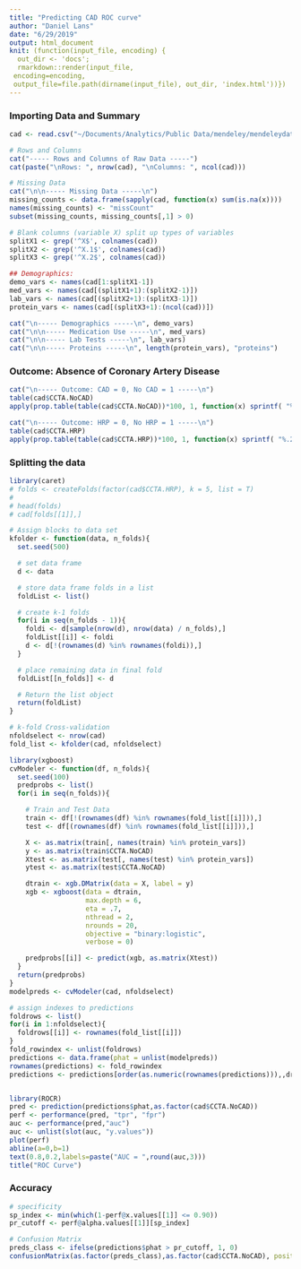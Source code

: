 ```yaml
---
title: "Predicting CAD ROC curve"
author: "Daniel Lans"
date: "6/29/2019"
output: html_document
knit: (function(input_file, encoding) {
  out_dir <- 'docs';
  rmarkdown::render(input_file,
 encoding=encoding,
 output_file=file.path(dirname(input_file), out_dir, 'index.html'))})
---
```


### Importing Data and Summary
```r
cad <- read.csv("~/Documents/Analytics/Public Data/mendeley/mendeleydata.csv", header=T)

# Rows and Columns
cat("----- Rows and Columns of Raw Data -----")
cat(paste("\nRows: ", nrow(cad), "\nColumns: ", ncol(cad)))

# Missing Data
cat("\n\n----- Missing Data -----\n")
missing_counts <- data.frame(sapply(cad, function(x) sum(is.na(x))))
names(missing_counts) <- "missCount"
subset(missing_counts, missing_counts[,1] > 0)

# Blank columns (variable X) split up types of variables
splitX1 <- grep('^X$', colnames(cad))
splitX2 <- grep('^X.1$', colnames(cad))
splitX3 <- grep('^X.2$', colnames(cad))

## Demographics:
demo_vars <- names(cad[1:splitX1-1])
med_vars <- names(cad[(splitX1+1):(splitX2-1)])
lab_vars <- names(cad[(splitX2+1):(splitX3-1)])
protein_vars <- names(cad[(splitX3+1):(ncol(cad))])

cat("\n----- Demographics -----\n", demo_vars)
cat("\n\n----- Medication Use -----\n", med_vars)
cat("\n\n----- Lab Tests -----\n", lab_vars)
cat("\n\n----- Proteins -----\n", length(protein_vars), "proteins")

```

### Outcome: Absence of Coronary Artery Disease
```r
cat("\n----- Outcome: CAD = 0, No CAD = 1 -----\n")
table(cad$CCTA.NoCAD)
apply(prop.table(table(cad$CCTA.NoCAD))*100, 1, function(x) sprintf( "%.2f%%", x))

cat("\n----- Outcome: HRP = 0, No HRP = 1 -----\n")
table(cad$CCTA.HRP)
apply(prop.table(table(cad$CCTA.HRP))*100, 1, function(x) sprintf( "%.2f%%", x))
```


### Splitting the data
```r
library(caret)
# folds <- createFolds(factor(cad$CCTA.HRP), k = 5, list = T)
#
# head(folds)
# cad[folds[[1]],]

# Assign blocks to data set
kfolder <- function(data, n_folds){
  set.seed(500)

  # set data frame
  d <- data

  # store data frame folds in a list
  foldList <- list()

  # create k-1 folds
  for(i in seq(n_folds - 1)){
    foldi <- d[sample(nrow(d), nrow(data) / n_folds),]
    foldList[[i]] <- foldi
    d <- d[!(rownames(d) %in% rownames(foldi)),]
  }

  # place remaining data in final fold
  foldList[[n_folds]] <- d

  # Return the list object
  return(foldList)
}

# k-fold Cross-validation
nfoldselect <- nrow(cad)
fold_list <- kfolder(cad, nfoldselect)

```

```r
library(xgboost)
cvModeler <- function(df, n_folds){
  set.seed(100)
  predprobs <- list()
  for(i in seq(n_folds)){

    # Train and Test Data
    train <- df[!(rownames(df) %in% rownames(fold_list[[i]])),]
    test <- df[(rownames(df) %in% rownames(fold_list[[i]])),]

    X <- as.matrix(train[, names(train) %in% protein_vars])
    y <- as.matrix(train$CCTA.NoCAD)
    Xtest <- as.matrix(test[, names(test) %in% protein_vars])
    ytest <- as.matrix(test$CCTA.NoCAD)

    dtrain <- xgb.DMatrix(data = X, label = y)
    xgb <- xgboost(data = dtrain,
                   max.depth = 6,
                   eta = .7,
                   nthread = 2,
                   nrounds = 20,
                   objective = "binary:logistic",
                   verbose = 0)

    predprobs[[i]] <- predict(xgb, as.matrix(Xtest))
  }
  return(predprobs)
}
modelpreds <- cvModeler(cad, nfoldselect)

# assign indexes to predictions
foldrows <- list()
for(i in 1:nfoldselect){
  foldrows[[i]] <- rownames(fold_list[[i]])
}
fold_rowindex <- unlist(foldrows)
predictions <- data.frame(phat = unlist(modelpreds))
rownames(predictions) <- fold_rowindex
predictions <- predictions[order(as.numeric(rownames(predictions))),,drop=FALSE]


library(ROCR)
pred <- prediction(predictions$phat,as.factor(cad$CCTA.NoCAD))
perf <- performance(pred, "tpr", "fpr")
auc <- performance(pred,"auc")
auc <- unlist(slot(auc, "y.values"))
plot(perf)
abline(a=0,b=1)
text(0.8,0.2,labels=paste("AUC = ",round(auc,3)))
title("ROC Curve")

```



### Accuracy
```r
# specificity
sp_index <- min(which(1-perf@x.values[[1]] <= 0.90))
pr_cutoff <- perf@alpha.values[[1]][sp_index]

# Confusion Matrix
preds_class <- ifelse(predictions$phat > pr_cutoff, 1, 0)
confusionMatrix(as.factor(preds_class),as.factor(cad$CCTA.NoCAD), positive="1")
```
